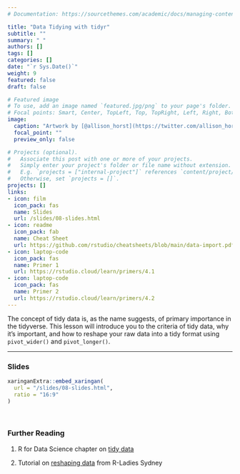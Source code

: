 ```yaml
---
# Documentation: https://sourcethemes.com/academic/docs/managing-content/

title: "Data Tidying with tidyr"
subtitle: ""
summary: " "
authors: []
tags: []
categories: []
date: "`r Sys.Date()`"
weight: 9
featured: false
draft: false

# Featured image
# To use, add an image named `featured.jpg/png` to your page's folder.
# Focal points: Smart, Center, TopLeft, Top, TopRight, Left, Right, BottomLeft, Bottom, BottomRight.
image:
  caption: "Artwork by [@allison_horst](https://twitter.com/allison_horst)"
  focal_point: ""
  preview_only: false

# Projects (optional).
#   Associate this post with one or more of your projects.
#   Simply enter your project's folder or file name without extension.
#   E.g. `projects = ["internal-project"]` references `content/project/deep-learning/index.md`.
#   Otherwise, set `projects = []`.
projects: []
links:
- icon: film
  icon_pack: fas
  name: Slides
  url: /slides/08-slides.html
- icon: readme
  icon_pack: fab
  name: Cheat Sheet
  url: https://github.com/rstudio/cheatsheets/blob/main/data-import.pdf
- icon: laptop-code
  icon_pack: fas
  name: Primer 1
  url: https://rstudio.cloud/learn/primers/4.1
- icon: laptop-code
  icon_pack: fas
  name: Primer 2
  url: https://rstudio.cloud/learn/primers/4.2
---
```


The concept of tidy data is, as the name suggests, of primary importance in the tidyverse. This lesson will introduce you to the criteria of tidy data, why it's important, and how to reshape your raw data into a tidy format using `pivot_wider()` and `pivot_longer()`.

***

### Slides

```r
xaringanExtra::embed_xaringan(
  url = "/slides/08-slides.html",
  ratio = "16:9"
)
```

<br>

### Further Reading

:::book
1. R for Data Science chapter on [tidy data](https://r4ds.had.co.nz/tidy-data.html#pivoting)

2. Tutorial on [reshaping data](https://rladiessydney.org/courses/ryouwithme/02-cleanitup-5/) from R-Ladies
Sydney
:::
